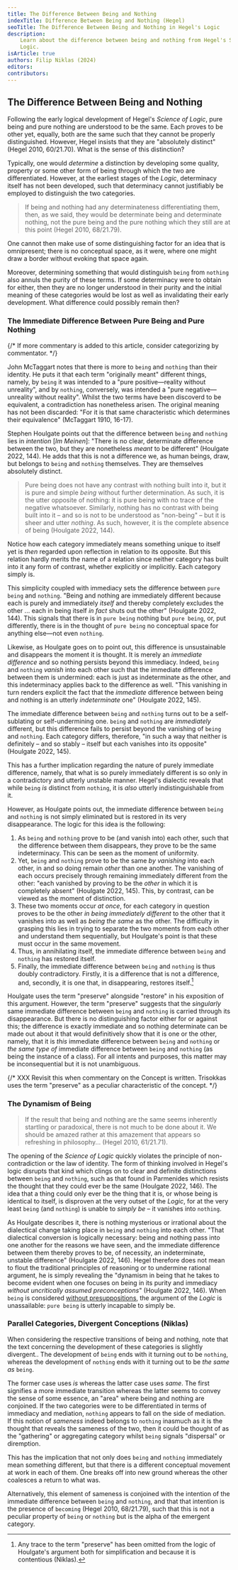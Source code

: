 ```yaml
---
title: The Difference Between Being and Nothing
indexTitle: Difference Between Being and Nothing (Hegel)
seoTitle: The Difference Between Being and Nothing in Hegel's Logic
description:
    Learn about the difference between being and nothing from Hegel's Science of
    Logic.
isArticle: true
authors: Filip Niklas (2024)
editors:
contributors:
---
```


## The Difference Between Being and Nothing

Following the early logical development of Hegel's _Science of Logic_, pure
being and pure nothing are understood to be the same. Each proves to be other
yet, equally, both are the same such that they cannot be properly distinguished.
However, Hegel insists that they are "absolutely distinct" (Hegel 2010,
60/21.70). What is the sense of this distinction?

Typically, one would _determine_ a distinction by developing some quality,
property or some other form of being through which the two are differentiated.
However, at the earliest stages of the _Logic_, determinacy itself has not been
developed, such that determinacy cannot justifiably be employed to distinguish
the two categories.

> If being and nothing had any determinateness differentiating them, then, as we
> said, they would be determinate being and determinate nothing, not the pure
> being and the pure nothing which they still are at this point (Hegel 2010,
> 68/21.79).

One cannot then make use of some distinguishing factor for an idea that is
omnipresent; there is no conceptual space, as it were, where one might draw a
border without evoking that space again.

Moreover, determining something that would distinguish `being` from `nothing`
also annuls the purity of these terms. If some determinacy were to obtain for
either, then they are no longer understood in their purity and the initial
meaning of these categories would be lost as well as invalidating their early
development. What difference could possibly remain then?

### The Immediate Difference Between Pure Being and Pure Nothing

{/* If more commentary is added to this article, consider categorizing by commentator. */}

John McTaggart notes that there is more to `being` and `nothing` than their
identity. He puts it that each term "originally meant" different things, namely,
by `being` it was intended to a "pure positive&mdash;reality without unreality",
and by `nothing`, conversely, was intended a "pure negative&mdash;unreality
without reality". Whilst the two terms have been discoverd to be equivalent, a
contradiction has nonetheless arisen. The original meaning has not been
discarded: "For it is that same characteristic which determines their
equivalence" (McTaggart 1910, 16-17).

Stephen Houlgate points out that the difference between `being` and `nothing`
lies in _intention_ [_Im Meinen_]: "There is no clear, determinate difference
between the two, but they are nonetheless _meant_ to be different" (Houlgate
2022, 144). He adds that this is not a difference we, as human beings, draw, but
belongs to `being` and `nothing` themselves. They are themselves absolutely
distinct.

> Pure being does not have any contrast with nothing built into it, but it is
> pure and simple _being_ without further determination. As such, it is the
> utter opposite of nothing: it is pure being with no trace of the negative
> whatsoever. Similarly, nothing has no contrast with being built into it
> &ndash; and so is not to be understood as "non-being" &ndash; but it is sheer
> and utter _nothing_. As such, however, it is the complete absence of being
> (Houlgate 2022, 144).

Notice how each category immediately means something unique to itself yet is
_then_ regarded upon reflection in relation to its opposite. But this relation
hardly merits the name of a relation since neither category has built into it
any form of contrast, whether explicitly or implicitly. Each category simply is.

This simplicity coupled with immediacy sets the difference between `pure being`
and `nothing`. "Being and nothing are immediately different because each is
purely and immediately _itself_ and thereby completely excludes the other ...
each in being itself _in fact_ shuts out the other" (Houlgate 2022, 144). This
signals that there is in `pure being` nothing but `pure being`, or, put
differently, there is in the thought of `pure being` no conceptual space for
anything else&mdash;not even `nothing`.

Likewise, as Houlgate goes on to point out, this difference is unsustainable and
disappears the moment it is thought. It is merely an _immediate difference_ and
so nothing persists beyond this immediacy. Indeed, `being` and `nothing`
_vanish_ into each other such that the immediate difference between them is
undermined: each is just as indeterminate as the other, and this indeterminacy
applies back to the difference as well. "This vanishing in turn renders explicit
the fact that the _immediate_ difference between being and nothing is an utterly
_indeterminate_ one" (Houlgate 2022, 145).

The immediate difference between `being` and `nothing` turns out to be a
self-sublating or self-undermining one. `being` and `nothing` are _immediately_
different, but this difference fails to persist beyond the vanishing of `being`
and `nothing`. Each category differs, therefore, "in such a way that neither is
definitely &ndash; and so stably &ndash; itself but each vanishes into its
opposite" (Houlgate 2022, 145).

This has a further implication regarding the nature of purely immediate
difference, namely, that what is so purely immediately different is so only in a
contradictory and utterly unstable manner. Hegel's dialectic reveals that while
`being` _is_ distinct from `nothing`, it is _also_ utterly indistinguishable
from it.

However, as Houlgate points out, the immediate difference between `being` and
`nothing` is not simply eliminated but is restored in its very disappearance.
The logic for this idea is the following:

1. As `being` and `nothing` prove to be (and vanish into) each other, such that
   the difference between them disappears, they prove to be the same
   indeterminacy. This can be seen as the moment of uniformity.
1. Yet, `being` and `nothing` prove to be the same _by vanishing_ into each
   other, in and so doing remain _other_ than one another. The vanishing of each
   occurs precisely through remaining immediately different from the other:
   "each vanished by proving to be the _other_ in which it is completely absent"
   (Houlgate 2022, 145). This, by contrast, can be viewed as the moment of
   distinction.
1. These two moments occur _at once_, for each category in question proves to be
   the other _in being immediately different_ to the other that it vanishes into
   as well as _being the same_ as the other. The difficulty in grasping this
   lies in trying to separate the two moments from each other and understand
   them sequentially, but Houlgate's point is that these must occur in the same
   movement.
1. Thus, in annihilating itself, the immediate difference between `being` and
   `nothing` has restored itself.
1. Finally, the immediate difference between `being` and `nothing` is thus
   doubly contradictory. Firstly, it is a difference that is not a difference,
   and, secondly, it is one that, in disappearing, restores itself.[^1]

[^1]:
    Any trace to the term "preserve" has been omitted from the logic of
    Houlgate's argument both for simplification and because it is contentious
    (Niklas).

Houlgate uses the term "preserve" alongside "restore" in his exposition of this
argument. However, the term "preserve" suggests that the _singularly_ same
immediate difference between `being` and `nothing` is carried through its
disappearance. But there is no distinguishing factor either for or against this;
the difference is exactly immediate and so nothing determinate can be made out
about it that would definitively show that it is one or the other, namely, that
it is _this_ immediate difference between `being` and `nothing` or _the same
type of_ immediate difference between `being` and `nothing` (as being the
instance of a class). For all intents and purposes, this matter may be
inconsequential but it is not unambiguous.

{/* XXX Revisit this when commentary on the Concept is written. Trisokkas uses the term "preserve" as a peculiar characteristic of the concept. */}

### The Dynamism of Being

> If the result that being and nothing are the same seems inherently startling
> or paradoxical, there is not much to be done about it. We should be amazed
> rather at this amazement that appears so refreshing in philosophy... (Hegel
> 2010, 61/21.71).

The opening of the _Science of Logic_ quickly violates the principle of
non-contradiction or the law of identity. The form of thinking involved in
Hegel's logic disrupts that kind which clings on to clear and definite
distinctions between `being` and `nothing`, such as that found in Parmenides
which resists the thought that they could ever be the same (Houlgate 2022, 146).
The idea that a thing could only ever be the thing that it is, or whose being is
identical to itself, is disproven at the very outset of the _Logic_, for at the
very least `being` (and `nothing`) is unable to _simply be_ &ndash; it vanishes
into `nothing`.

As Houlgate describes it, there is nothing mysterious or irrational about the
dialectical change taking place in `being` and `nothing` into each other. "That
dialectical conversion is logically necessary: being and nothing pass into one
another for the reasons we have seen, and the immediate difference between them
thereby proves to be, of necessity, an indeterminate, unstable difference"
(Houlgate 2022, 146). Hegel therefore does not mean to flout the traditional
principles of reasoning or to undermine rational argument, he is simply
revealing the "dynamism in being that he takes to become evident when one
focuses on being in its purity and immediacy _without uncritically assumed
preconceptions_" (Houlgate 2022, 146). When `being` is considered
[without presuppositions](/articles/hegel/guides/presuppositionless-thinking),
the argument of the _Logic_ is unassailable: `pure being` is utterly incapable
to simply be.

### Parallel Categories, Divergent Conceptions (Niklas)

When considering the respective transitions of being and nothing, note that the
text concerning the development of these categories is slightly divergent.. The
development of `being` ends with it turning out to be `nothing`, whereas the
development of `nothing` ends with it turning out to be _the same as_ `being`.

The former case uses _is_ whereas the latter case uses _same_. The first
signifies a more immediate transition whereas the latter seems to convey the
sense of some essence, an "area" where being and nothing are conjoined. If the
two categories were to be differentiated in terms of immediacy and mediation,
`nothing` appears to fall on the side of mediation. If this notion of _sameness_
indeed belongs to `nothing` inasmuch as it is the thought that reveals the
sameness of the two, then it could be thought of as the "gathering" or
aggregating category whilst `being` signals "dispersal" or diremption.

This has the implication that not only does `being` and `nothing` immediately
mean something different, but that there is a different conceptual movement at
work in each of them. One breaks off into new ground whereas the other coalesces
a return to what was.

Alternatively, this element of sameness is conjoined with the intention of the
immediate difference between `being` and `nothing`, and that that intention is
the presence of `becoming` (Hegel 2010, 68/21.79), such that this is not a
peculiar property of `being` or `nothing` but is the alpha of the emergent
category.
